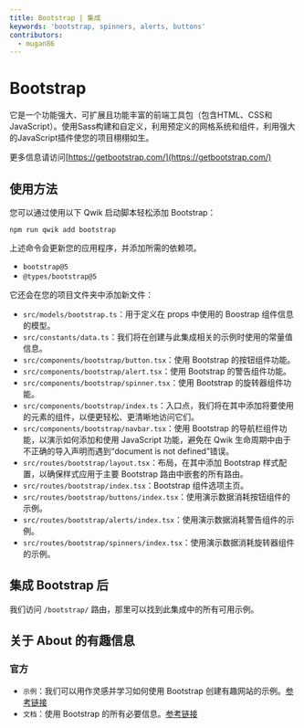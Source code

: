 ```yaml
---
title: Bootstrap | 集成
keywords: 'bootstrap, spinners, alerts, buttons'
contributors:
  - mugan86
---
```


# Bootstrap

它是一个功能强大、可扩展且功能丰富的前端工具包（包含HTML、CSS和JavaScript）。使用Sass构建和自定义，利用预定义的网格系统和组件，利用强大的JavaScript插件使您的项目栩栩如生。

更多信息请访问[https://getbootstrap.com/](https://getbootstrap.com/)

## 使用方法

您可以通过使用以下 Qwik 启动脚本轻松添加 Bootstrap：

```shell
npm run qwik add bootstrap
```

上述命令会更新您的应用程序，并添加所需的依赖项。

- `bootstrap@5`
- `@types/bootstrap@5`

它还会在您的项目文件夹中添加新文件：

- `src/models/bootstrap.ts`：用于定义在 props 中使用的 Boostrap 组件信息的模型。
- `src/constants/data.ts`：我们将在创建与此集成相关的示例时使用的常量值信息。
- `src/components/bootstrap/button.tsx`：使用 Bootstrap 的按钮组件功能。
- `src/components/bootstrap/alert.tsx`：使用 Bootstrap 的警告组件功能。
- `src/components/bootstrap/spinner.tsx`：使用 Bootstrap 的旋转器组件功能。
- `src/components/bootstrap/index.ts`：入口点，我们将在其中添加将要使用的元素的组件，以便更轻松、更清晰地访问它们。
- `src/components/bootstrap/navbar.tsx`：使用 Bootstrap 的导航栏组件功能，以演示如何添加和使用 JavaScript 功能，避免在 Qwik 生命周期中由于不正确的导入声明而遇到“document is not defined”错误。
- `src/routes/bootstrap/layout.tsx`：布局，在其中添加 Bootstrap 样式配置，以确保样式应用于主要 Bootstrap 路由中嵌套的所有路由。
- `src/routes/bootstrap/index.tsx`：Bootstrap 组件选项主页。
- `src/routes/bootstrap/buttons/index.tsx`：使用演示数据消耗按钮组件的示例。
- `src/routes/bootstrap/alerts/index.tsx`：使用演示数据消耗警告组件的示例。
- `src/routes/bootstrap/spinners/index.tsx`：使用演示数据消耗旋转器组件的示例。

## 集成 Bootstrap 后

我们访问 `/bootstrap/` 路由，那里可以找到此集成中的所有可用示例。

## 关于 About 的有趣信息

### 官方

- `示例`：我们可以用作灵感并学习如何使用 Bootstrap 创建有趣网站的示例。[参考链接](https://getbootstrap.com/docs/5.3/examples/)
- `文档`：使用 Bootstrap 的所有必要信息。[参考链接](https://getbootstrap.com/docs/5.3/getting-started/introduction/)
